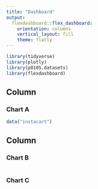 ```yaml
---
title: "Dashboard"
output: 
  flexdashboard::flex_dashboard:
    orientation: columns
    vertical_layout: fill
    theme: flatly
---
```


```r
library(tidyverse)
library(plotly)
library(p8105.datasets)
library(flexdashboard)
```

Column {data-width=650}
-----------------------------------------------------------------------

### Chart A

```r
data("instacart")
```

Column {data-width=350}
-----------------------------------------------------------------------

### Chart B

```r

```

### Chart C

```r

```